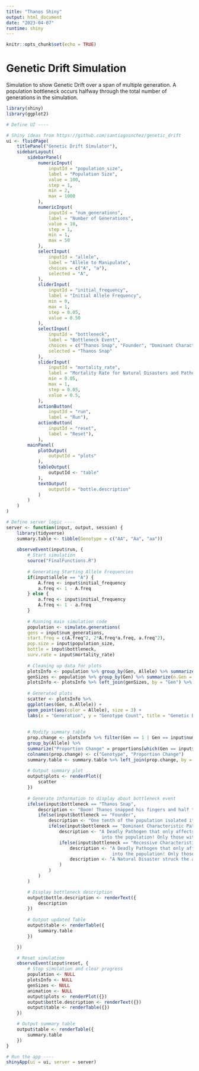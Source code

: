 ```yaml
---
title: "Thanos Shiny"
output: html_document
date: "2023-04-07"
runtime: shiny
---
```


```r
knitr::opts_chunk$set(echo = TRUE)
```

# Genetic Drift Simulation
Simulation to show Genetic Drift over a span of multiple generation. A population bottleneck occurs halfway through the total number of generations in the simulation. 

```r
library(shiny)
library(ggplot2)

# Define UI ----

# Shiny ideas from https://github.com/santiagosnchez/genetic_drift
ui <- fluidPage(
    titlePanel("Genetic Drift Simulator"),
    sidebarLayout(
        sidebarPanel(
            numericInput(
                inputId = "population_size", 
                label = "Population Size", 
                value = 100, 
                step = 1, 
                min = 2,
                max = 1000
            ), 
            numericInput(
                inputId = "num_generations",
                label = "Number of Generations",
                value = 10,
                step = 1,
                min = 1,
                max = 50
            ),
            selectInput(
                inputId = "allele",
                label = "Allele to Manipulate",
                choices = c("A", "a"),
                selected = "A",
            ),
            sliderInput(
                inputId = "initial_frequency", 
                label = "Initial Allele Frequency", 
                min = 0, 
                max = 1, 
                step = 0.05, 
                value = 0.50
            ), 
            selectInput(
                inputId = "bottleneck",
                label = "Bottleneck Event",
                choices = c("Thanos Snap", "Founder", "Dominant Characteristic Pathogen", "Recessive Characteristic Pathogen", "Natural Disaster"),
                selected = "Thanos Snap"
            ),
            sliderInput(
                inputId = "mortality_rate",
                label = "Mortality Rate for Natural Disasters and Pathogens",
                min = 0.05,
                max = 1,
                step = 0.05,
                value = 0.5,
            ),
            actionButton(
                inputId = "run", 
                label = "Run"), 
            actionButton(
                inputId = "reset", 
                label = "Reset"), 
            ),
        mainPanel(
            plotOutput(
                outputId = "plots"
            ),
            tableOutput(
                outputId <- "table"
            ),
            textOutput(
                outputId = "bottle.description"
            )
        )
    )
)

# Define server logic ----
server <- function(input, output, session) {
    library(tidyverse)
    summary.table <- tibble(Genotype = c("AA", "Aa", "aa"))
  
    observeEvent(input$run, {
        # Start simulation
        source("FinalFunctions.R")
  
        # Generating Starting Allele Frequencies
        if(input$allele == "A") {
            A.freq <- input$initial_frequency
            a.freq <- 1 - A.freq
        } else {
            a.freq <- input$initial_frequency
            A.freq <- 1 - a.freq
        }
    
        # Running main simulation code
        population <- simulate.generations(
        gens = input$num_generations, 
        start.freq = c(A.freq^2, 2*A.freq*a.freq, a.freq^2), 
        pop.size = input$population_size, 
        bottle = input$bottleneck, 
        surv.rate = input$mortality_rate)
  
        # Cleaning up data for plots
        plotsInfo <- population %>% group_by(Gen, Allele) %>% summarize(n.Allele = length(Allele))
        genSizes <- population %>% group_by(Gen) %>% summarize(n.Gen = length(Gen))
        plotsInfo <- plotsInfo %>% left_join(genSizes, by = "Gen") %>% mutate(proportions = n.Allele/n.Gen)
        
        # Generated plots
        scatter <- plotsInfo %>%
        ggplot(aes(Gen, n.Allele)) + 
        geom_point(aes(color = Allele), size = 3) + 
        labs(x = "Generation", y = "Genotype Count", title = "Genetic Drift Simulation", color = "Genotype", size = "")
  
  
        # Modify summary table
        prop.change <- plotsInfo %>% filter(Gen == 1 | Gen == input$num_generations) %>% 
        group_by(Allele) %>% 
        summarize("Proportion Change" = proportions[which(Gen == input$num_generations)] - proportions[which(Gen == 1)])
        colnames(prop.change) <- c("Genotype", "Proportion Change")
        summary.table <- summary.table %>% left_join(prop.change, by = "Genotype")
    
        # Output summary plot
        output$plots <- renderPlot({
            scatter
        })
  
        # Generate information to display about bottleneck event
        ifelse(input$bottleneck == "Thanos Snap", 
            description <- "Boom! Thanos snapped his fingers and half the population has been wiped out!",
            ifelse(input$bottleneck == "Founder", 
                description <- "One tenth of the population isolated itself and repopulated.",
                ifelse(input$bottleneck == "Dominant Characteristic Pathogen",
                    description <- "A Deadly Pathogen that only affects those with the dominant characteristic is introduced 
                                    into the population! Only those with genotype AA or Aa affected.",
                    ifelse(input$bottleneck == "Recessive Characteristic Pathogen",
                        description <- "A Deadly Pathogen that only affects those with the recessive characteristic is introduced 
                                        into the population! Only those with genotype aa affected.", 
                        description <- "A Natural Disaster struck the area that the population resides and wiped out a portion of the population!"
                    )
                )
            )
        )

        # Display bottleneck description
        output$bottle.description <- renderText({
            description
        })
    
        # Output updated Table
        output$table <- renderTable({
            summary.table
        })

    })

    # Reset simulation
    observeEvent(input$reset, {
        # Stop simulation and clear progress
        population <- NULL
        plotsInfo <- NULL
        genSizes <- NULL
        animation <- NULL
        output$plots <- renderPlot({})
        output$bottle.description <- renderText({})
        output$table <- renderTable({})
    })

    # Output summary table
    output$table <- renderTable({
        summary.table
    })
}

# Run the app ----
shinyApp(ui = ui, server = server)



```




